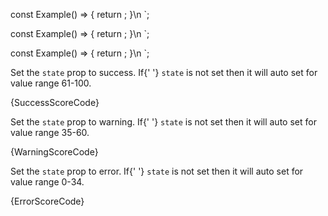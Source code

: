 
const Example() => {
	return <Score bar={95} state="success" />;
}\n
`;

const Example() => {
	return <Score bar={55} state="warning" />;
}\n
`;

const Example() => {
	return <Score bar={15} state="error" />;
}\n
`;

<Section
	title="Success"
	contained={true}
	border={true}
	style={{ paddingRight: 0, paddingLeft: 0 }}
>
	<p>
		Set the <Code small={true}>state</Code> prop to success. If{' '}
		<Code small={true}>state</Code> is not set then it will auto set for
		value range 61-100.
	</p>
	<Preview wrapper={true}>
		<Score bar={95} state="success" />
	</Preview>
	<Snippet language="js">{SuccessScoreCode}</Snippet>
</Section>

<Section
	title="Warning"
	contained={true}
	border={true}
	style={{ paddingRight: 0, paddingLeft: 0 }}
>
	<p>
		Set the <Code small={true}>state</Code> prop to warning. If{' '}
		<Code small={true}>state</Code> is not set then it will auto set for
		value range 35-60.
	</p>
	<Preview wrapper={true}>
		<Score bar={50} state="warning" />
	</Preview>
	<Snippet language="js">{WarningScoreCode}</Snippet>
</Section>

<Section
	title="Error"
	contained={true}
	border={true}
	style={{ paddingRight: 0, paddingLeft: 0 }}
>
	<p>
		Set the <Code small={true}>state</Code> prop to error. If{' '}
		<Code small={true}>state</Code> is not set then it will auto set for
		value range 0-34.
	</p>
	<Preview wrapper={true}>
		<Score bar={15} state="error" />
	</Preview>
	<Snippet language="js">{ErrorScoreCode}</Snippet>
</Section>
